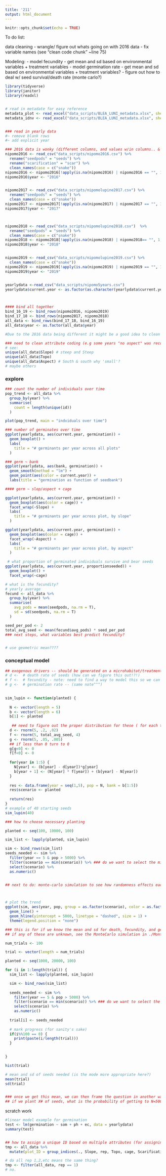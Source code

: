 ```yaml
---
title: '211'
output: html_document
---
```


```r
knitr::opts_chunk$set(echo = TRUE)
```

To do list:

data cleaning 
- wrangle/ figure out whats going on with 2016 data
- fix variable names (see "clean code chunk" ~line 75)

Modeling:
- model fecundity - get mean and sd based on environmental variables + treatment variables
- model germination rate - get mean and sd based on environmental variables + treatment variables?
- figure out how to deal w/ seed survival/death rate (monte carlo?)


```r
library(tidyverse)
library(janitor)
library(readxl)


# read in metadate for easy reference
metadata_plot <- read_excel("data_scripts/BLEA_LUNI_metadata.xlsx", sheet = 1)
metadata_idnv <- read_excel("data_scripts/BLEA_LUNI_metadata.xlsx", sheet = 2)


### read in yearly data 
#~ remove blank rows 
#~ add explicit year

### 2016 data is wonky (different columns, and values w/in columns.. & has the multiple seeding starts)
nipomo2016 <- read_csv("data_scripts/nipomo2016.csv") %>%
  rename("seedpods" = "seeds") %>%
  rename("scarification" = "scar") %>%
  clean_names(case = c("snake"))
nipomo2016 <- nipomo2016[!apply(is.na(nipomo2016) | nipomo2016 == "", 1, all),]
nipomo2016$year <- "2016"


nipomo2017 <- read_csv("data_scripts/nipomolupine2017.csv") %>% 
  rename("seedpods" = "seeds") %>%
  clean_names(case = c("snake"))
nipomo2017 <- nipomo2017[!apply(is.na(nipomo2017) | nipomo2017 == "", 1, all),] # remove blank rows
nipomo2017$year <- "2017"



nipomo2018 <- read_csv("data_scripts/nipomolupine2018.csv")  %>% 
  rename("seedpods" = "seeds") %>%
  clean_names(case = c("snake"))
nipomo2018 <- nipomo2018[!apply(is.na(nipomo2018) | nipomo2018== "", 1, all),]
nipomo2018$year <- "2018"


nipomo2019 <- read_csv("data_scripts/nipomolupine2019.csv") %>%
  clean_names(case = c("snake"))
nipomo2019 <- nipomo2019[!apply(is.na(nipomo2019) | nipomo2019 == "", 1, all),]
nipomo2019$year <- "2019"


yearlydata <-read_csv("data_scripts/nipomo5years.csv")
yearlydata$current.year <- as.factor(as.character(yearlydata$current.year))



#### bind all together 
bind_16_19 <- bind_rows(nipomo2016, nipomo2019)
bind_17_18 <- bind_rows(nipomo2017, nipomo2018)
all_data <- bind_rows(bind_17_18, bind_16_19)
all_data$year <- as.factor(all_data$year)

#Due to the 2016 data being different it might be a good idea to clean up the data a little more but all of the seed pods are now together for each year.


```

```r
### need to clean attribute coding (e.g some years "no aspect" was recorded as "no.aspect", some was years had aspect as s, vs south)
# see:
unique(all_data$Slope) # steep and Steep
unique(all_data$Topo)
unique(all_data$Aspect) # South & south why 'small'?
# maybe others
```


### explore 
```r

### count the number of individuals over time
pop_trend <- all_data %>% 
  group_by(year) %>% 
  summarise(
    count = length(unique(id))
  )

plot(pop_trend, main = "indviduals over time")


```

```r
### number of germinates over time
ggplot(yearlydata, aes(current.year, germination)) +
  geom_boxplot() + 
  labs(
    title = "# germinants per year across all plots"
  )

### germ ~ bank
ggplot(yearlydata, aes(bank, germination)) +
  geom_smooth(method = "lm") +
  geom_point(aes(color = current.year)) +
  labs(title = "germination as function of seedbank")

#### germ ~ slop/aspect + cage

ggplot(yearlydata, aes(current.year, germination)) +
  geom_boxplot(aes(color = cage)) +
  facet_wrap(~Slope) + 
  labs(
    title = "# germinants per year across plot, by slope"
  )

ggplot(yearlydata, aes(current.year, germination)) +
  geom_boxplot(aes(color = cage)) +
  facet_wrap(~Aspect) + 
  labs(
    title = "# germinants per year across plot, by aspect"
  )
```

```r
 # what proportion of germinated individuals survive and bear seeds
ggplot(yearlydata, aes(current.year, proportionseeded)) +
  geom_boxplot() +
  facet_wrap(~cage)

# what is the fecundity?
# yearly average 
fecund <- all_data %>% 
  group_by(year) %>% 
  summarise(
    avg_pods = mean(seedpods, na.rm = T),
    sd = sd(seedpods, na.rm = T)
  )

seed_per_pod <- 2
total_avg_seed <- mean(fecund$avg_pods) * seed_per_pod
### next steps, what variables best predict fecundity?


# use geometric mean????

```


### conceptual model 
```r


## exogenous drivers -- should be generated on a microhabitat/treatment basis
# d <-  # death rate of seeds (how can we figure this out!?!)
# f <-  # fecundity - note: need to find a way to model this so we can randomize based on some known mean and sd
# g <-  # germination rate -- (same note^^^)
  

sim_lupin <- function(planted) {
  
  N <- vector(length = 5)
  b <- vector(length = 6)
  b[1] <- planted
  
   ## need to figure out the proper distribution for these ( for each treatment type?)
  d <- rnorm(5, .2, .02)
  f <- rnorm(5, total_avg_seed, 4)
  g <- rnorm(5, .05, .005)
  ## if less than 0 turn to 0
  g[g<0] <- 0
  f[f<0] <- 0
  
  for(year in 1:5) {
    N[year] <- (b[year] - d[year])*g[year]
    b[year + 1] <- (N[year] * f[year]) + (b[year] - N[year])
  }
  
  res <- data.frame(year = seq(1,5), pop = N, bank = b[1:5])
  res$scenario <- planted
  
  return(res)
}
# example of 40 starting seeds
sim_lupin(40)

```

```r
### how to choose necessary planting

planted <- seq(100, 10000, 100)

sim_list <- lapply(planted, sim_lupin)

sim <- bind_rows(sim_list)
seeds_needed <- sim %>% 
  filter(year == 5 & pop > 5000) %>% 
  filter(scenario == min(scenario)) %>% ### do we want to select the min or average here?
  select(scenario) %>% 
  as.numeric()


## next to do: monte-carlo simulation to see how randomness effects each of these



# plot the trend
ggplot(sim, aes(year, pop, group = as.factor(scenario), color = as.factor(scenario))) +
  geom_line() +
  geom_hline(yintercept = 5000, linetype = "dashed", size = 1) +
  theme(legend.position = "none")


```



```r
### this is for if we know the mean and sd for death, fecundity, and germination
## if any of these are unknown, see the MonteCarlo simulation in ./MonteCarlo.Rmd

num_trials <- 100

trial <- vector(length = num_trials)

planted <- seq(1000, 20000, 100)

for (i in 1:length(trial)) {
  sim_list <- lapply(planted, sim_lupin)

  sim <- bind_rows(sim_list)
  
  seeds_needed <- sim %>% 
    filter(year == 5 & pop > 5000) %>% 
    filter(scenario == min(scenario)) %>% ### do we want to select the min or average here?
    select(scenario) %>% 
    as.numeric()
  
  trial[i] <- seeds_needed
  
  # mark progress (for sanity's sake)
  if(i%%100 == 0) {
    print(paste(i/length(trial)))
  }

  
}

hist(trial)

# mean and sd of seeds needed (is the mode more appropriate here?)
mean(trial)
sd(trial)


### once we get this mean, we can then frame the question in another way:
## if we plant X# of seeds, what is the probability of getting to N=5000 by year 5
```



scratch work
```r
#linear model example for germination
test <- lm(germination ~ som + ph + ec, data = yearlydata)
summary(test)


## how to assign a unique ID based on multiple attributes (for assigning plot ID if we want)
tmp <- all_data %>% 
  mutate(plot_ID = group_indices(., Slope, rep, Topo, cage, Scarification)) ## dont think this is the right group combo

# do all rep 1,2,etc means the same thing?
tmp <- filter(all_data, rep == 1)
# no.

```















